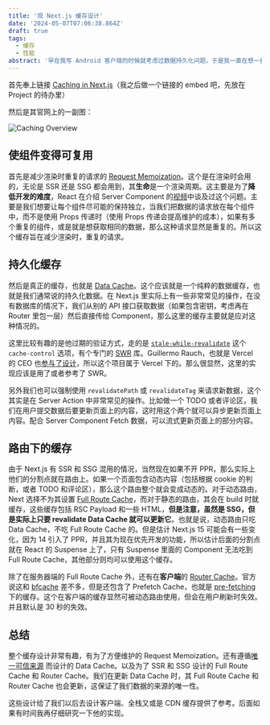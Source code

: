 ```yaml
---
title: '观 Next.js 缓存设计'
date: '2024-05-07T07:06:38.864Z'
draft: true
tags:
  - 缓存
  - 性能
abstract: '早在我写 Android 客户端的时候就考虑过数据持久化问题，于是我一直在想一套完善的缓存方案究竟是怎样的，这其实有关软件中数据流向的设计。Next.js Doc 里从宏观上介绍了其缓存的设计，作为一个全栈框架，我们可以一探究竟，看看其是如何在性能、开发难度和资源消耗中找到平衡点的...'
---
```


首先奉上链接 [Caching in Next.js](https://nextjs.org/docs/app/building-your-application/caching)（我之后做一个链接的 embed 吧，先放在 Project 的待办里）

然后是其官网上的一副图：

![Caching Overview](/images/2024-05-07-from-next-cache-to-performance/caching-overview.avif)

## 使组件变得可复用

首先是减少渲染时重复的请求的 [Request Memoization](https://nextjs.org/docs/app/building-your-application/caching#request-memoization)。这个是在渲染时会用的，无论是 SSR 还是 SSG 都会用到，其**生命**是一个渲染周期。这主要是为了**降低开发的难度**，React 在介绍 Server Component 的[视频](https://www.youtube.com/watch?v=TQQPAU21ZUw)中谈及过这个问题。主要是我们想要让每个组件尽可能的保持独立，当我们把数据的请求放在每个组件中，而不是使用 Props 传递时（使用 Props 传递会提高维护的成本），如果有多个重复的组件，或是就是想获取相同的数据，那么这种请求显然是重复的。所以这个缓存旨在减少渲染时，重复的请求。

## 持久化缓存

然后是真正的缓存，也就是 [Data Cache](https://nextjs.org/docs/app/building-your-application/caching#data-cache)。这个应该就是一个纯粹的数据缓存，也就是我们通常说的持久化数据。在 Next.js 里实际上有一些非常常见的操作，在没有数据库的情况下，我们从别的 API 接口获取数据（如果包含密钥，考虑再在 Router 里包一层）然后直接传给 Component，那么这里的缓存主要就是应对这种情况的。

这里比较有趣的是他过期的验证方式，走的是 [`stale-while-revalidate`](https://web.dev/case-studies/ads-case-study-stale-while-revalidate) 这个 `cache-control` 选项，有个专门的 [SWR](https://swr.vercel.app/zh-CN) 库。Guillermo Rauch，也就是 Vercel 的 CEO 也[参与了设计](https://rauchg.com/about)，所以这个项目属于 Vercel 下的。那么很显然，这里的实现应该是用了或者参考了 SWR。

另外我们也可以强制使用 `revalidatePath` 或 `revalidateTag` 来请求新数据，这个其实是在 Server Action 中非常常见的操作。比如做一个 TODO 或者评论区，我们在用户提交数据后要更新页面上的内容，这时用这个两个就可以异步更新页面上内容。配合 Server Component Fetch 数据，可以流式更新页面上的部分内容。

## 路由下的缓存

由于 Next.js 有 SSR 和 SSG 混用的情况，当然现在如果不开 PPR，那么实际上他们的分割点就在路由上。如果一个页面包含动态内容（包括根据 cookie 的判断，或者 TODO 和评论区），那么这个路由整个就会变成动态的。对于动态路由，Next 选择不为其设置 [Full Route Cache](https://nextjs.org/docs/app/building-your-application/caching#full-route-cache)，而对于静态的路由，其会在 build 时就缓存，这些缓存包括 RSC Payload 和一些 HTML，**但是注意，虽然是 SSG，但是实际上只要 revalidate Data Cache 就可以更新它**。也就是说，动态路由只吃 Data Cache，不吃 Full Route Cache 的。但是估计 Next.js 15 可能会有一些变化，因为 14 引入了 PPR，并且其为现在优先开发的功能，所以估计后面的分割点就在 React 的 Suspense 上了，只有 Suspense 里面的 Component 无法吃到 Full Route Cache，其他部分则均可以使用这个缓存。

除了在服务器端的 Full Route Cache 外，还有在**客户端**的 [Router Cache](https://nextjs.org/docs/app/building-your-application/caching#router-cache)。官方说这和 [bfcache](https://web.dev/articles/bfcache) 差不多，但是还包含了 Prefetch Cache，也就是 [pre-fetching](https://dev.to/addyosmani/speed-up-next-page-navigations-with-prefetching-4285) 下的缓存。这个在客户端的缓存显然可被动态路由使用，但会在用户刷新时失效。并且默认是 30 秒的失效。

## 总结

整个缓存设计非常有趣，有为了方便维护的 Request Memoization。还有遵循[唯一可信来源](https://developer.android.com/topic/architecture#single-source-of-truth) 而设计的 Data Cache。以及为了 SSR 和 SSG 设计的 Full Route Cache 和 Router Cache。我们在更新 Data Cache 时，其 Full Route Cache 和 Router Cache 也会更新，这保证了我们数据的来源的唯一性。

这些设计给了我们以后去设计客户端、全栈又或是 CDN 缓存提供了参考。后面如果有时间我再仔细研究一下他的实现。
